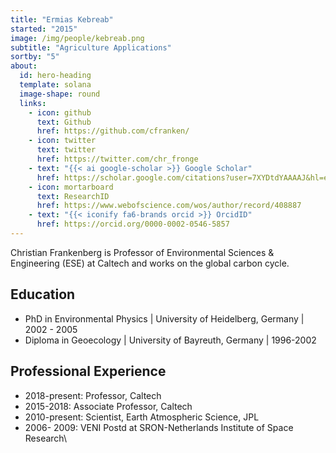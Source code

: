 ```yaml
---
title: "Ermias Kebreab"
started: "2015"
image: /img/people/kebreab.png
subtitle: "Agriculture Applications"
sortby: "5"
about:
  id: hero-heading
  template: solana
  image-shape: round
  links:
    - icon: github
      text: Github
      href: https://github.com/cfranken/
    - icon: twitter
      text: twitter
      href: https://twitter.com/chr_fronge
    - text: "{{< ai google-scholar >}} Google Scholar"
      href: https://scholar.google.com/citations?user=7XYDtdYAAAAJ&hl=en 
    - icon: mortarboard
      text: ResearchID
      href: https://www.webofscience.com/wos/author/record/408887
    - text: "{{< iconify fa6-brands orcid >}} OrcidID"
      href: https://orcid.org/0000-0002-0546-5857 
---
```


Christian Frankenberg is Professor of Environmental Sciences & Engineering (ESE) at Caltech and works on the global carbon cycle.

## Education

- [PhD in Environmental Physics]{.fw-bold} | University of Heidelberg, Germany | 2002 -  2005
- [Diploma in Geoecology ]{.fw-bold} | University of Bayreuth, Germany  | 1996-2002  

## Professional Experience

- [2018-present:]{.fw-bold} Professor, 	Caltech 
- [2015-2018:]{.fw-bold} 	Associate Professor, 	Caltech 
- [2010-present:]{.fw-bold} 	Scientist, 	Earth Atmospheric Science, JPL 
- [2006- 2009:]{.fw-bold}	VENI Postd at SRON-Netherlands Institute of Space Research\\